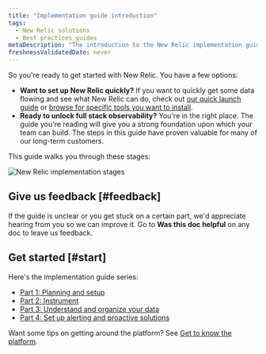 ```yaml
---
title: "Implementation guide introduction"
tags:
  - New Relic solutions
  - Best practices guides 
metaDescription: "The introduction to the New Relic implementation guide."
freshnessValidatedDate: never
---
```



So you're ready to get started with New Relic. You have a few options:

* **Want to set up New Relic quickly?** If you want to quickly get some data flowing and see what New Relic can do, check out [our quick launch guide](/docs/new-relic-solutions/get-started/quick-launch-guide) or [browse for specific tools you want to install](https://newrelic.com/instant-observability).
* **Ready to unlock full stack observability?** You're in the right place. The guide you're reading will give you a strong foundation upon which your team can build. The steps in this guide have proven valuable for many of our long-term customers.

This guide walks you through these stages: 

<img
  title="New Relic implementation stages"
  alt="New Relic implementation stages"
  src={apmImplementationGuideStages}
/>

## Give us feedback [#feedback]

If the guide is unclear or you get stuck on a certain part, we'd appreciate hearing from you so we can improve it. Go to **Was this doc helpful** on any doc to leave us feedback. 

## Get started [#start]

Here's the implementation guide series:  

* [Part 1: Planning and setup](/docs/new-relic-solutions/get-started/implementation-guide-planning-setup)
* [Part 2: Instrument](/docs/new-relic-solutions/get-started/implementation-guide-instrument)
* [Part 3: Understand and organize your data](/docs/new-relic-solutions/get-started/implementation-guide-organize-data)
* [Part 4: Set up alerting and proactive solutions](/docs/new-relic-solutions/get-started/implementation-guide-alerting-proactive-solutions) 

Want some tips on getting around the platform? See [Get to know the platform](/docs/new-relic-solutions/new-relic-one/introduction-new-relic-platform). 
